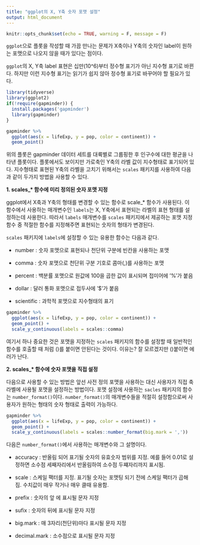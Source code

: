 ```yaml
---
title: "ggplot의 X, Y축 숫자 포맷 설정"
output: html_document
---
```


```r
knitr::opts_chunk$set(echo = TRUE, warning = F, message = F)
```

`ggplot`으로 플롯을 작성할 때 가끔 만나는 문제가 X축이나 Y축의 숫자인 label이 원하는 포맷으로 나오지 않을 때가 있다는 점이다.

`ggplot`의 X, Y축 label 표현은 십만(10\^6)부터 정수형 표기가 아닌 지수형 표기로 바뀐다. 하지만 이런 지수형 표기는 읽기가 쉽지 않아 정수형 표기로 바꾸어야 할 필요가 있다.

```r
library(tidyverse)
library(ggplot2)
if(!require(gapminder)) {
  install.packages('gapminder')
  library(gapminder)
}

gapminder %>%
  ggplot(aes(x = lifeExp, y = pop, color = continent)) + 
  geom_point()
```

위의 플롯은 gapminder 데이터 세트를 대륙별로 그룹핑한 후 인구수에 대한 평균을 나타낸 플롯이다. 플롯에서도 보이지만 가로축인 Y축의 라벨 값이 지수형태로 표기되어 있다. 지수형태로 표현된 Y축의 라벨을 고치기 위해서는 `scales` 패키지를 사용하여 다음과 같이 두가지 방법을 사용할 수 있다.

**1. scales\_\* 함수에 미리 정의된 숫자 포맷 지정**

ggplot에서 X축과 Y축의 형태를 변경할 수 있는 함수로 scale\_\* 함수가 사용된다. 이 함수에서 사용하는 매개변수인 `labels`는 X, Y축에서 표현되는 라벨의 표현 형태를 설정하는데 사용한다. 따라서 `labels` 매개변수를 `scales` 패키지에서 제공하는 포맷 지정 함수 중 적절한 함수를 지정해주면 표현되는 숫자의 형태가 변경된다.

`scales` 패키지에 `labels`에 설정할 수 있는 유용한 함수는 다음과 같다.

-   number : 숫자 포맷으로 표현되나 천단위 구분에 빈칸을 사용하는 포맷

-   comma : 숫자 포맷으로 천단위 구분 기호로 콤마(,)를 사용하는 포맷

-   percent : 백분률 포맷으로 원값에 100을 곱한 값이 표시되며 접미어에 '%'가 붙음

-   dollar : 달러 통화 포맷으로 접두사에 '\$'가 붙음

-   scientific : 과학적 포맷으로 지수형태의 표기

```r
gapminder %>%
  ggplot(aes(x = lifeExp, y = pop, color = continent)) + 
  geom_point() + 
  scale_y_continuous(labels = scales::comma)
```

여기서 하나 중요한 것은 포맷을 지정하는 `scales` 패키지의 함수를 설정할 때 일반적인 함수를 호출할 때 처럼 ()를 붙이면 안된다는 것이다. 이유는? 잘 모르겠지만 ()붙이면 에러가 난다.

**2. scales\_\* 함수에 숫자 포맷을 직접 설정**

다음으로 사용할 수 있는 방법은 앞선 사전 정의 포맷을 사용하는 대신 사용자가 직접 축 라벨에 사용될 포맷을 설정하는 방법이다. 포맷 설정에 사용하는 `sacles` 패키지의 함수는 `number_format()`이다. `number_format()`의 매개변수들을 적절히 설정함으로써 사용자가 원하는 형태의 숫자 형태로 출력이 가능하다.

```r
gapminder %>%
  ggplot(aes(x = lifeExp, y = pop, color = continent)) + 
  geom_point() + 
  scale_y_continuous(labels = scales::number_format(big.mark = ','))
```

다음은 `number_format()`에서 사용하는 매개변수와 그 설명이다.

-   accuracy : 반올림 되어 표기될 숫자의 유효숫자 범위를 지정. 예를 들어 0.01로 설정하면 소수점 세째자리에서 반올림하여 소수점 두쨰자리까지 표시됨.

-   scale : 스케일 팩터를 지정. 표기될 숫자는 포맷팅 되기 전에 스케일 팩터가 곱해짐. 수치값이 매우 작거나 매우 클때 유용함.

-   prefix : 숫자의 앞 에 표시될 문자 지정

-   sufix : 숫자의 뒤에 표시될 문자 지정

-   big.mark : 매 3자리(천단위)마다 표시될 문자 지정

-   decimal.mark : 소수점으로 표시될 문자 지정
